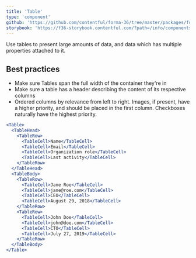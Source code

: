 ```yaml
---
title: 'Table'
type: 'component'
github: 'https://github.com/contentful/forma-36/tree/master/packages/forma-36-react-components/src/components/Table'
storybook: 'https://f36-storybook.contentful.com/?path=/info/components-table--default'
---
```


Use tables to present large amounts of data, and data which has multiple properties attached to it.

## Best practices

- Make sure Tables span the full width of the container they're in
- Make sure a table has a header describing the content of its respective columns
- Ordered columns by relevance from left to right. Images, if present, have a higher priority, and should be placed in the first column. Checkboxes naturally have the highest priority.

```jsx
<Table>
  <TableHead>
    <TableRow>
      <TableCell>Name</TableCell>
      <TableCell>Email</TableCell>
      <TableCell>Organization role</TableCell>
      <TableCell>Last activity</TableCell>
    </TableRow>
  </TableHead>
  <TableBody>
    <TableRow>
      <TableCell>Jane Roe</TableCell>
      <TableCell>jane@roe.com</TableCell>
      <TableCell>CEO</TableCell>
      <TableCell>August 29, 2018</TableCell>
    </TableRow>
    <TableRow>
      <TableCell>John Doe</TableCell>
      <TableCell>john@doe.com</TableCell>
      <TableCell>CTO</TableCell>
      <TableCell>July 27, 2019</TableCell>
    </TableRow>
  </TableBody>
</Table>
```
